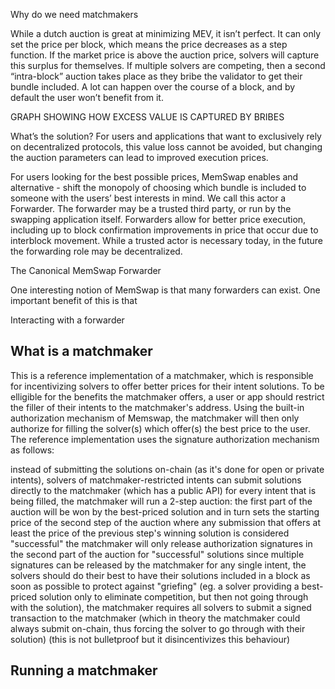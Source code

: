 Why do we need matchmakers

While a dutch auction is great at minimizing MEV, it isn’t perfect. It can only set the price per block, which means the price decreases as a step function. If the market price is above the auction price, solvers will capture this surplus for themselves. If multiple solvers are competing, then a second “intra-block” auction takes place as they bribe the validator to get their bundle included. A lot can happen over the course of a block, and by default the user won’t benefit from it.

GRAPH SHOWING HOW EXCESS VALUE IS CAPTURED BY BRIBES

What’s the solution? For users and applications that want to exclusively rely on decentralized protocols, this value loss cannot be avoided, but changing the auction parameters can lead to improved execution prices.

For users looking for the best possible prices, MemSwap enables and alternative - shift the monopoly of choosing which bundle is included to someone with the users’ best interests in mind. We call this actor a Forwarder. The forwarder may be a trusted third party, or run by the swapping application itself. Forwarders allow for better price execution, including up to block confirmation improvements in price that occur due to interblock movement. While a trusted actor is necessary today, in the future the forwarding role may be decentralized.

The Canonical MemSwap Forwarder

One interesting notion of MemSwap is that many forwarders can exist. One important benefit of this is that

Interacting with a forwarder

## What is a matchmaker

This is a reference implementation of a matchmaker, which is responsible for incentivizing solvers to offer better prices for their intent solutions. To be elligible for the benefits the matchmaker offers, a user or app should restrict the filler of their intents to the matchmaker's address. Using the built-in authorization mechanism of Memswap, the matchmaker will then only authorize for filling the solver(s) which offer(s) the best price to the user. The reference implementation uses the signature authorization mechanism as follows:

instead of submitting the solutions on-chain (as it's done for open or private intents), solvers of matchmaker-restricted intents can submit solutions directly to the matchmaker (which has a public API)
for every intent that is being filled, the matchmaker will run a 2-step auction: the first part of the auction will be won by the best-priced solution and in turn sets the starting price of the second step of the auction where any submission that offers at least the price of the previous step's winning solution is considered "successful"
the matchmaker will only release authorization signatures in the second part of the auction for "successful" solutions
since multiple signatures can be released by the matchmaker for any single intent, the solvers should do their best to have their solutions included in a block as soon as possible
to protect against "griefing" (eg. a solver providing a best-priced solution only to eliminate competition, but then not going through with the solution), the matchmaker requires all solvers to submit a signed transaction to the matchmaker (which in theory the matchmaker could always submit on-chain, thus forcing the solver to go through with their solution) (this is not bulletproof but it disincentivizes this behaviour)

## Running a matchmaker

